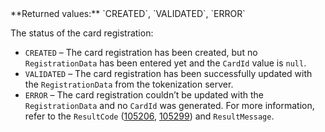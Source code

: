 <ResponseField name="Status" type="string" >    
**Returned values:** `CREATED`, `VALIDATED`, `ERROR`

The status of the card registration:  
- `CREATED` – The card registration has been created, but no `RegistrationData` has been entered yet and the `CardId` value is `null`.  
- `VALIDATED` – The card registration has been successfully updated with the `RegistrationData` from the tokenization server.  
- `ERROR` – The card registration couldn’t be updated with the `RegistrationData` and no `CardId` was generated. For more information, refer to the `ResultCode` (<a href="/errors/codes/105206">105206</a>, <a href="/errors/codes/105299">105299</a>) and `ResultMessage`.  
</ResponseField>